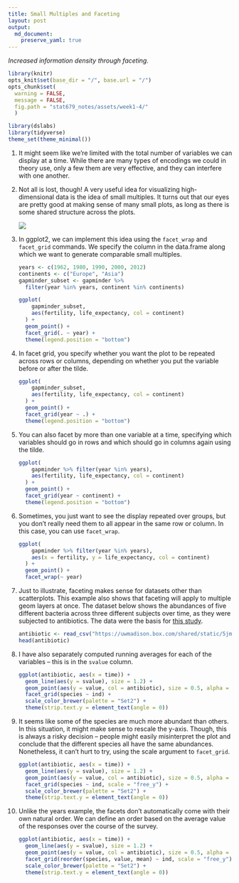 ```yaml
---
title: Small Multiples and Faceting
layout: post
output: 
  md_document:
    preserve_yaml: true
---
```


_Increased information density through faceting._

```r
library(knitr)
opts_knit$set(base_dir = "/", base.url = "/")
opts_chunk$set(
  warning = FALSE, 
  message = FALSE,
  fig.path = "stat679_notes/assets/week1-4/"
  )
```
```r
library(dslabs)
library(tidyverse)
theme_set(theme_minimal())
```

1. It might seem like we’re limited with the total number of variables we can display at a time. While there are many types of encodings we could in theory use, only a few them are very effective, and they can interfere with one another.

2. Not all is lost, though! A very useful idea for visualizing high-dimensional data is the idea of small multiples. It turns out that our eyes are pretty good at making sense of many small plots, as long as there is some shared structure across the plots.

	![](https://krisrs1128.github.io/stat479/posts/2021-01-20-week2-1/assets/sparklines.png)
	
3. In ggplot2, we can implement this idea using the `facet_wrap` and `facet_grid` commands. We specify the column in the data.frame along which we want to generate comparable small multiples.

    ```r
    years <- c(1962, 1980, 1990, 2000, 2012)
    continents <- c("Europe", "Asia")
    gapminder_subset <- gapminder %>%
      filter(year %in% years, continent %in% continents)
    
    ggplot(
        gapminder_subset, 
        aes(fertility, life_expectancy, col = continent)
      ) +
      geom_point() +
      facet_grid(. ~ year) +
      theme(legend.position = "bottom")
    ```

4. In facet grid, you specify whether you want the plot to be repeated across rows or columns, depending on whether you put the variable before or after the tilde.

    ```r
    ggplot(
        gapminder_subset, 
        aes(fertility, life_expectancy, col = continent)
      ) +
      geom_point() +
      facet_grid(year ~ .) +
      theme(legend.position = "bottom")
    ```

5. You can also facet by more than one variable at a time, specifying which variables should go in rows and which should go in columns again using the tilde.

    ```r
    ggplot(
        gapminder %>% filter(year %in% years),
        aes(fertility, life_expectancy, col = continent)
      ) +
      geom_point() +
      facet_grid(year ~ continent) +
      theme(legend.position = "bottom")
    ```

6. Sometimes, you just want to see the display repeated over groups, but you don’t really need them to all appear in the same row or column. In this case, you can use `facet_wrap`.

    ```r
    ggplot(
        gapminder %>% filter(year %in% years),
        aes(x = fertility, y = life_expectancy, col = continent)
      ) +
      geom_point() +
      facet_wrap(~ year)
    ```
  
7. Just to illustrate, faceting makes sense for datasets other than scatterplots. This example also shows that faceting will apply to multiple geom layers at once. The dataset below shows the abundances of five different bacteria across three different subjects over time, as they were subjected to antibiotics. The data were the basis for [this study](https://pubmed.ncbi.nlm.nih.gov/20847294/).

    ```r
    antibiotic <- read_csv("https://uwmadison.box.com/shared/static/5jmd9pku62291ek20lioevsw1c588ahx.csv")
    head(antibiotic)
    ```

8. I have also separately computed running averages for each of the variables – this is in the `svalue` column.

    ```r
  	ggplot(antibiotic, aes(x = time)) +
  	  geom_line(aes(y = svalue), size = 1.2) +
  	  geom_point(aes(y = value, col = antibiotic), size = 0.5, alpha = 0.8) +
  	  facet_grid(species ~ ind) +
  	  scale_color_brewer(palette = "Set2") +
  	  theme(strip.text.y = element_text(angle = 0))
    ```
	
9. It seems like some of the species are much more abundant than others. In this situation, it might make sense to rescale the y-axis. Though, this is always a risky decision – people might easily misinterpret the plot and conclude that the different species all have the same abundances. Nonetheless, it can’t hurt to try, using the scale argument to `facet_grid`.

    ```r
  	ggplot(antibiotic, aes(x = time)) +
  	  geom_line(aes(y = svalue), size = 1.2) +
  	  geom_point(aes(y = value, col = antibiotic), size = 0.5, alpha = 0.8) +
  	  facet_grid(species ~ ind, scale = "free_y") +
  	  scale_color_brewer(palette = "Set2") +
  	  theme(strip.text.y = element_text(angle = 0))
    ```

10. Unlike the years example, the facets don’t automatically come with their own natural order. We can define an order based on the average value of the responses over the course of the survey.

    ```r
    ggplot(antibiotic, aes(x = time)) +
      geom_line(aes(y = svalue), size = 1.2) +
      geom_point(aes(y = value, col = antibiotic), size = 0.5, alpha = 0.8) +
      facet_grid(reorder(species, value, mean) ~ ind, scale = "free_y") +
      scale_color_brewer(palette = "Set2") +
      theme(strip.text.y = element_text(angle = 0))
    ```
